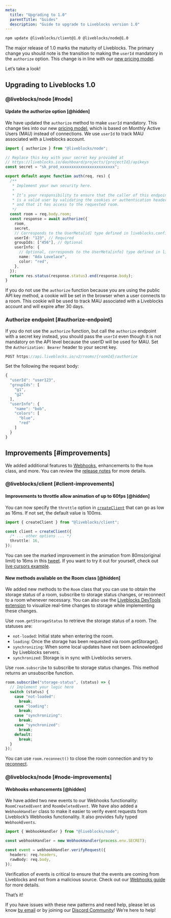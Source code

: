 ```yaml
---
meta:
  title: "Upgrading to 1.0"
  parentTitle: "Guides"
  description: "Guide to upgrade to Liveblocks version 1.0"
---
```


```bash
npm update @liveblocks/client@1.0 @liveblocks/node@1.0
```

The major release of 1.0 marks the maturity of Liveblocks. The primary change
you should note is the transition to making the `userId` mandatory in the
`authorize` option. This change is in line with our
[new pricing model](https://liveblocks.io/pricing).

Let’s take a look!

## Upgrading to Liveblocks 1.0

### @liveblocks/node [#node]

#### Update the authorize option [@hidden]

We have updated the `authorize` method to make `userId` mandatory. This change
ties into our new [pricing model](https://liveblocks.io/pricing), which is based
on Monthly Active Users (MAU) instead of connections. We use `userId` to track
MAU associated with a Liveblocks account.

```ts highlight="20"
import { authorize } from "@liveblocks/node";

// Replace this key with your secret key provided at
// https://liveblocks.io/dashboard/projects/{projectId}/apikeys
const secret = "sk_prod_xxxxxxxxxxxxxxxxxxxxxxxx";

export default async function auth(req, res) {
  /**
   * Implement your own security here.
   *
   * It’s your responsibility to ensure that the caller of this endpoint
   * is a valid user by validating the cookies or authentication headers
   * and that it has access to the requested room.
   */
  const room = req.body.room;
  const response = await authorize({
    room,
    secret,
    // Corresponds to the UserMeta[id] type defined in liveblocks.config.ts
    userId: "123", // Required
    groupIds: ["456"], // Optional
    userInfo: {
      // Optional, corresponds to the UserMeta[info] type defined in liveblocks.config.ts
      name: "Ada Lovelace",
      color: "red",
    },
  });
  return res.status(response.status).end(response.body);
}
```

If you do not use the `authorize` function because you are using the public API
key method, a cookie will be set in the browser when a user connects to a room.
This cookie will be used to track MAU associated with a Liveblocks account and
will expire after 30 days.

### Authorize endpoint [#authorize-endpoint]

If you do not use the `authorize` function, but call the `authorize` endpoint
with a secret key instead, you should pass the `userId` even though it is not
mandatory on the API level because the userID will be used for MAU. Set the
`Authorization: Bearer` header to your secret key.

```ts
POST https://api.liveblocks.io/v2/rooms/{roomId}/authorize
```

Set the following the request body:

```ts highlight="3"
{
  "userId": "user123",
  "groupIds": [
    "g1",
    "g2"
  ],
  "userInfo": {
    "name": "bob",
    "colors": [
      "blue",
      "red"
    ]
  }
}
```

## Improvements [#improvements]

We added additional features to [Webhooks](/docs/guides/webhooks), enhancements
to the `Room` class, and more. You can review the
[release notes](https://github.com/liveblocks/liveblocks/releases) for more
details.

### @liveblocks/client [#client-improvements]

#### Improvements to throttle allow animation of up to 60fps [@hidden]

You can now specify the `throttle` option in
[`createClient`](https://liveblocks.io/docs/api-reference/liveblocks-client#createClientThrottle)
that can go as low as 16ms. If not set, the default value is 100ms.

```ts highlight="5"
import { createClient } from "@liveblocks/client";

const client = createClient({
  /* ... other options ... */
  throttle: 16,
});
```

You can see the marked improvement in the animation from 80ms(original limit) to
16ms in this
[tweet](https://twitter.com/ctnicholasdev/status/1622656511758700546). If you
want to try it out for yourself, check out
[live cursors example](https://liveblocks.io/examples/live-cursors/nextjs).

#### New methods available on the Room class [@hidden]

We added new methods to the `Room` class that you can use to obtain the storage
status of a room, subscribe to storage status changes, or reconnect to a room
whenever necessary. You can also use the
[Liveblocks DevTools extension](/devtools) to visualize real-time changes to
storage while implementing these changes.

Use `room.getStorageStatus` to retrieve the storage status of a room. The
statuses are:

- `not-loaded`: Initial state when entering the room.
- `loading`: Once the storage has been requested via room.getStorage().
- `synchronizing`: When some local updates have not been acknowledged by
  Liveblocks servers.
- `synchronized`: Storage is in sync with Liveblocks servers.

Use `room.subscribe` to subscribe to storage status changes. This method returns
an unsubscribe function.

```ts
room.subscribe("storage-status", (status) => {
  // Implement your logic here
  switch (status) {
    case "not-loaded":
      break;
    case "loading":
      break;
    case "synchronizing":
      break;
    case "synchronized":
      break;
    default:
      break;
  }
});
```

You can use `room.reconnect()` to close the room connection and try to
[reconnect](/docs/api-reference/liveblocks-client#Room.reconnect).

### @liveblocks/node [#node-improvements]

#### Webhooks enhancements [@hidden]

We have added two new events to our Webhooks functionality: `RoomCreatedEvent`
and `RoomDeletedEvent`. We have also added a `WebhookHandler` class to make it
easier to verify event requests from Liveblock’s Webhooks functionality. It also
provides fully typed `WebhookEvents`.

```ts
import { WebhookHandler } from "@liveblocks/node";

const webhookHandler = new WebhookHandler(process.env.SECRET);

const event = webhookHandler.verifyRequest({
  headers: req.headers,
  rawBody: req.body,
});
```

Verification of events is critical to ensure that the events are coming from
Liveblocks and not from a malicious source. Check out our
[Webhooks guide](https://liveblocks.io/docs/guides/webhooks) for more details.

That’s it!

If you have issues with these new patterns and need help, please let us know
[by email](mailto:support@liveblocks.io) or by joining our
[Discord Community](/discord)! We’re here to help!
